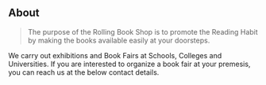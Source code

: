 ## About

> The purpose of the Rolling Book Shop is to promote the Reading Habit by making the books available easily at your doorsteps.

We carry out exhibitions and Book Fairs at Schools, Colleges and Universities. If you are interested to organize a book fair at your premesis, 
you can reach us at the below contact details.

